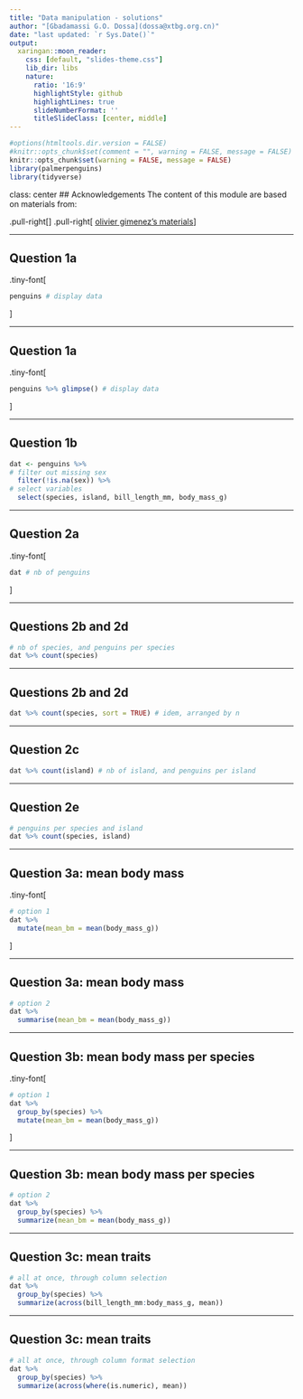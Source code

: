 ```yaml
---
title: "Data manipulation - solutions"
author: "[Gbadamassi G.O. Dossa](dossa@xtbg.org.cn)"
date: "last updated: `r Sys.Date()`"
output:
  xaringan::moon_reader:
    css: [default, "slides-theme.css"]
    lib_dir: libs
    nature:
      ratio: '16:9'
      highlightStyle: github
      highlightLines: true
      slideNumberFormat: ''
      titleSlideClass: [center, middle]
---
```


```r
#options(htmltools.dir.version = FALSE)
#knitr::opts_chunk$set(comment = "", warning = FALSE, message = FALSE)
knitr::opts_chunk$set(warning = FALSE, message = FALSE)
library(palmerpenguins)
library(tidyverse)
```


class: center
## Acknowledgements
The content of this module are based on materials from:

.pull-right[
]
.pull-right[
[olivier gimenez's materials](https://oliviergimenez.github.io/)
]

---

## Question 1a 

.tiny-font[
```r
penguins # display data
```
]

---

## Question 1a 

.tiny-font[
```r
penguins %>% glimpse() # display data
```
]

---

## Question 1b

```r
dat <- penguins %>%
# filter out missing sex
  filter(!is.na(sex)) %>% 
# select variables
  select(species, island, bill_length_mm, body_mass_g) 
```

---

## Question 2a

.tiny-font[
```r
dat # nb of penguins
```
]

---

## Questions 2b and 2d

```r
# nb of species, and penguins per species
dat %>% count(species) 
```

---

## Questions 2b and 2d

```r
dat %>% count(species, sort = TRUE) # idem, arranged by n
```


---

## Question 2c

```r
dat %>% count(island) # nb of island, and penguins per island
```


---

## Question 2e

```r
# penguins per species and island
dat %>% count(species, island) 
```



---

## Question 3a: mean body mass

.tiny-font[
```r
# option 1
dat %>%
  mutate(mean_bm = mean(body_mass_g))
```
]

---

## Question 3a: mean body mass

```r
# option 2
dat %>%
  summarise(mean_bm = mean(body_mass_g))
```


---

## Question 3b: mean body mass per species

.tiny-font[
```r
# option 1
dat %>%
  group_by(species) %>% 
  mutate(mean_bm = mean(body_mass_g))
```
]



---

## Question 3b: mean body mass per species

```r
# option 2
dat %>% 
  group_by(species) %>% 
  summarize(mean_bm = mean(body_mass_g))
```


---

## Question 3c: mean traits

```r
# all at once, through column selection
dat %>% 
  group_by(species) %>% 
  summarize(across(bill_length_mm:body_mass_g, mean))
```



---

## Question 3c: mean traits

```r
# all at once, through column format selection
dat %>% 
  group_by(species) %>% 
  summarize(across(where(is.numeric), mean))
```
